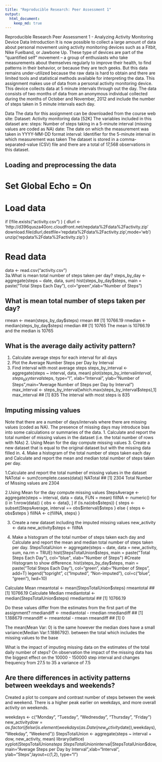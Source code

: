 ```yaml
---
title: "Reproducible Research: Peer Assessment 1"
output: 
  html_document:
    keep_md: true
---
```


Reproducible Research Peer Assessment 1 - Analyzing Activity Monitoring Device Data
Introduction
It is now possible to collect a large amount of data about personal movement using activity monitoring devices such as a Fitbit, Nike Fuelband, or Jawbone Up. These type of devices are part of the “quantified self” movement – a group of enthusiasts who take measurements about themselves regularly to improve their health, to find patterns in their behavior, or because they are tech geeks. But this data remains under-utilized because the raw data is hard to obtain and there are limited tools and statistical methods available for interpreting the data. This assignment makes use of data from a personal activity monitoring device. This device collects data at 5 minute intervals through out the day. The data consists of two months of data from an anonymous individual collected during the months of October and November, 2012 and include the number of steps taken in 5 minute intervals each day.

Data
The data for this assignment can be downloaded from the course web site: Dataset: Activity monitoring data [52K] The variables included in this dataset are: steps: Number of steps taking in a 5-minute interval (missing values are coded as NA) date: The date on which the measurement was taken in YYYY-MM-DD format interval: Identifier for the 5-minute interval in which measurement was taken The dataset is stored in a comma-separated-value (CSV) file and there are a total of 17,568 observations in this dataset.

## Loading and preprocessing the data
# Set Global Echo = On

# Load data
if (!file.exists("activity.csv") )
    {
     dlurl <- 'http://d396qusza40orc.cloudfront.net/repdata%2Fdata%2Factivity.zip'  
     download.file(dlurl,destfile='repdata%2Fdata%2Factivity.zip',mode='wb')  
     unzip('repdata%2Fdata%2Factivity.zip')
    }

# Read data
data <- read.csv("activity.csv")  
3a.What is mean total number of steps taken per day?
steps_by_day <- aggregate(steps ~ date, data, sum)
hist(steps_by_day$steps, main = paste("Total Steps Each Day"), col="green",xlab="Number of Steps")

## What is mean total number of steps taken per day?
rmean <- mean(steps_by_day$steps)
rmean
## [1] 10766.19
rmedian <- median(steps_by_day$steps)
rmedian
## [1] 10765
The mean is 10766.19 and the median is 10765

## What is the average daily activity pattern?
1. Calculate average steps for each interval for all days
2. Plot the Average Number Steps per Day by Interval
3. Find interval with most average steps
steps_by_interval <- aggregate(steps ~ interval, data, mean)
plot(steps_by_interval$interval,steps_by_interval$steps, type="l", xlab="Interval", ylab="Number of Steps",main="Average Number of Steps per Day by Interval")
max_interval <- steps_by_interval[which.max(steps_by_interval$steps),1]
max_interval
## [1] 835
The interval with most steps is 835

## Imputing missing values
Note that there are a number of days/intervals where there are missing values (coded as NA). The presence of missing days may introduce bias into some calculations or summaries of the data. 1. Calculate and report the total number of missing values in the dataset (i.e. the total number of rows with NAs) 2. Using Mean for the day compute missing values 3. Create a new dataset that is equal to the original dataset but with the missing data filled in. 4. Make a histogram of the total number of steps taken each day and Calculate and report the mean and median total number of steps taken per day.

1.Calculate and report the total number of missing values in the dataset
NATotal <- sum(!complete.cases(data))
NATotal
## [1] 2304
Total Number of Missing values are 2304

2.Using Mean for the day compute missing values
StepsAverage <- aggregate(steps ~ interval, data = data, FUN = mean)
fillNA <- numeric()
for (i in 1:nrow(data)) {
    obs <- data[i, ]
    if (is.na(obs$steps)) {
        steps <- subset(StepsAverage, interval == obs$interval)$steps
    } else {
        steps <- obs$steps
    }
    fillNA <- c(fillNA, steps)
}

3. Create a new dataset including the imputed missing values
new_activity <- data
new_activity$steps <- fillNA

4. Make a histogram of the total number of steps taken each day and Calculate and report the mean and median total number of steps taken per day.
StepsTotalUnion <- aggregate(steps ~ date, data = new_activity, sum, na.rm = TRUE)
hist(StepsTotalUnion$steps, main = paste("Total Steps Each Day"), col="blue", xlab="Number of Steps")
#Create Histogram to show difference. 
hist(steps_by_day$steps, main = paste("Total Steps Each Day"), col="green", xlab="Number of Steps", add=T)
legend("topright", c("Imputed", "Non-imputed"), col=c("blue", "green"), lwd=10)

Calculate Mean
rmeantotal <- mean(StepsTotalUnion$steps)
rmeantotal
## [1] 10766.19
Calculate Median
rmediantotal <- median(StepsTotalUnion$steps)
rmediantotal
## [1] 10766.19

Do these values differ from the estimates from the first part of the assignment?
rmediandiff <- rmediantotal - rmedian
rmediandiff
## [1] 1.188679
rmeandiff <- rmeantotal - rmean
rmeandiff
## [1] 0

The mean(Mean Var: 0) is the same however the median does have a small variance(Median Var:1.1886792). between the total which includes the missing values to the base

What is the impact of imputing missing data on the estimates of the total daily number of steps?
On observation the impact of the missing data has the biggest effect on the 10000 - 150000 step interval and changes frequency from 27.5 to 35 a variance of 7.5

## Are there differences in activity patterns between weekdays and weekends?
Created a plot to compare and contrast number of steps between the week and weekend. There is a higher peak earlier on weekdays, and more overall activity on weekends.

weekdays <- c("Monday", "Tuesday", "Wednesday", "Thursday", 
              "Friday")
new_activity$dow = as.factor(ifelse(is.element(weekdays(as.Date(new_activity$date)),weekdays), "Weekday", "Weekend"))
StepsTotalUnion <- aggregate(steps ~ interval + dow, new_activity, mean)
library(lattice)
xyplot(StepsTotalUnion$steps ~ StepsTotalUnion$interval|StepsTotalUnion$dow, main="Average Steps per Day by Interval",xlab="Interval", ylab="Steps",layout=c(1,2), type="l")
